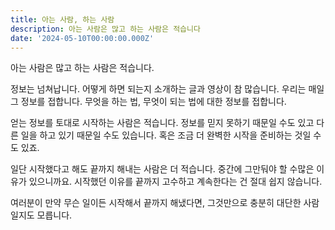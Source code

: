 ```yaml
---
title: 아는 사람, 하는 사람
description: 아는 사람은 많고 하는 사람은 적습니다
date: '2024-05-10T00:00:00.000Z'
---
```


아는 사람은 많고 하는 사람은 적습니다.

정보는 넘쳐납니다. 어떻게 하면 되는지 소개하는 글과 영상이 참 많습니다. 우리는 매일 그 정보를 접합니다. 무엇을 하는 법, 무엇이 되는 법에 대한 정보를 접합니다.

얻는 정보를 토대로 시작하는 사람은 적습니다. 정보를 믿지 못하기 때문일 수도 있고 다른 일을 하고 있기 때문일 수도 있습니다. 혹은 조금 더 완벽한 시작을 준비하는 것일 수도 있죠.

일단 시작했다고 해도 끝까지 해내는 사람은 더 적습니다. 중간에 그만둬야 할 수많은 이유가 있으니까요. 시작했던 이유를 끝까지 고수하고 계속한다는 건 절대 쉽지 않습니다.

여러분이 만약 무슨 일이든 시작해서 끝까지 해냈다면, 그것만으로 충분히 대단한 사람일지도 모릅니다.
